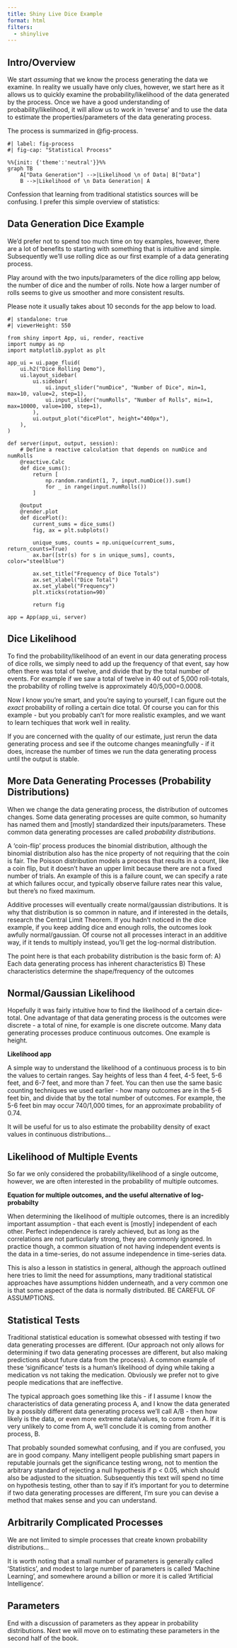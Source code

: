 ```yaml
---
title: Shiny Live Dice Example
format: html
filters:
  - shinylive
---
```


## Intro/Overview

We start *assuming* that we know the process generating the data we examine. In reality we usually have only clues, however, we start here as it allows us to quickly examine the probability/likelihood of the data generated by the process. Once we have a good understanding of probability/likelihood, it will allow us to work in 'reverse' and to use the data to estimate the properties/parameters of the data generating process.

The process is summarized in @fig-process.

```mermaid
#| label: fig-process
#| fig-cap: "Statistical Process"

%%{init: {'theme':'neutral'}}%%
graph TB
    A["Data Generation"] -->|Likelihood \n of Data| B["Data"]
    B -->|Likelihood of \n Data Generation| A
```

Confession that learning from traditional statistics sources will be confusing. I prefer this simple overview of statistics:


## Data Generation Dice Example

We'd prefer not to spend too much time on toy examples, however, there are a lot of benefits to starting with something that is intuitive and simple. Subsequently we'll use rolling dice as our first example of a data generating process.

Play around with the two inputs/parameters of the dice rolling app below, the number of dice and the number of rolls. Note how a larger number of rolls seems to give us smoother and more consistent results.

Please note it usually takes about 10 seconds for the app below to load.

```shinylive-python
#| standalone: true
#| viewerHeight: 550

from shiny import App, ui, render, reactive
import numpy as np
import matplotlib.pyplot as plt

app_ui = ui.page_fluid(
    ui.h2("Dice Rolling Demo"),
    ui.layout_sidebar(
        ui.sidebar(
            ui.input_slider("numDice", "Number of Dice", min=1, max=10, value=2, step=1),
            ui.input_slider("numRolls", "Number of Rolls", min=1, max=10000, value=100, step=1),
        ),
        ui.output_plot("dicePlot", height="400px"),
    ),
)

def server(input, output, session):
    # Define a reactive calculation that depends on numDice and numRolls
    @reactive.Calc
    def dice_sums():
        return [
            np.random.randint(1, 7, input.numDice()).sum()
            for _ in range(input.numRolls())
        ]

    @output
    @render.plot
    def dicePlot():
        current_sums = dice_sums()
        fig, ax = plt.subplots()

        unique_sums, counts = np.unique(current_sums, return_counts=True)
        ax.bar([str(s) for s in unique_sums], counts, color="steelblue")

        ax.set_title("Frequency of Dice Totals")
        ax.set_xlabel("Dice Total")
        ax.set_ylabel("Frequency")
        plt.xticks(rotation=90)

        return fig

app = App(app_ui, server)
```


## Dice Likelihood

To find the probability/likelihood of an event in our data generating process of dice rolls, we simply need to add up the frequency of that event, say how often there was total of twelve, and divide that by the total number of events. For example if we saw a total of twelve in 40 out of 5,000 roll-totals, the probability of rolling twelve is approximately 40/5,000=0.0008.

Now I know you're smart, and you're saying to yourself, I can figure out the *exact* probability of rolling a certain dice total. Of course you can for this example - but you probably can't for more realistic examples, and we want to learn techiques that work well in reality. 

If you are concerned with the quality of our estimate, just rerun the data generating process and see if the outcome changes meaningfully - if it does, increase the number of times we run the data generating process until the output is stable.

## More Data Generating Processes (Probability Distributions)

When we change the data generating process, the distribution of outcomes changes. Some data generating processes are quite common, so humanity has named them and [mostly] standardized their inputs/parameters. These common data generating processes are called *probability distributions*.

A 'coin-flip' process produces the binomial distribution, although the binomial distribution also has the nice property of not requiring that the coin is fair. The Poisson distribution models a process that results in a count, like a coin flip, but it doesn't have an upper limit because there are not a fixed number of trials. An example of this is a failure count, we can specify a rate at which failures occur, and typically observe failure rates near this value, but there's no fixed maximum.

Additive processes will eventually create normal/gaussian distributions. It is why that distribution is so common in nature, and if interested in the details, research the Central Limit Theorem. If you hadn't noticed in the dice example, if you keep adding dice and enough rolls, the outcomes look awfully normal/gaussian. Of course not all processes interact in an additive way, if it tends to multiply instead, you'll get the log-normal distribution.

The point here is that each probability distribution is the basic form of:
A) Each data generating process has inherent characteristics
B) These characteristics determine the shape/frequency of the outcomes


## Normal/Gaussian Likelihood

Hopefully it was fairly intuitive how to find the likelihood of a certain dice-total. One advantage of that data generating process is the outcomes were discrete - a total of nine, for example is one discrete outcome. Many data generating processes produce continuous outcomes. One example is height.

**Likelihood app**

A simple way to understand the likelihood of a continuous process is to bin the values to certain ranges. Say heights of less than 4 feet, 4-5 feet, 5-6 feet, and 6-7 feet, and more than 7 feet. You can then use the same basic counting techniques we used earlier - how many outcomes are in the 5-6 feet bin, and divide that by the total number of outcomes. For example, the 5-6 feet bin may occur 740/1,000 times, for an approximate probability of 0.74.

It will be useful for us to also estimate the probability density of exact values in continuous distributions...

## Likelihood of Multiple Events

So far we only considered the probability/likelihood of a single outcome, however, we are often interested in the probability of multiple outcomes.

**Equation for multiple outcomes, and the useful alternative of log-probabilty**

When determining the likelihood of multiple outcomes, there is an incredibly important assumption - that each event is [mostly] independent of each other. Perfect independence is rarely achieved, but as long as the correlations are not particularly strong, they are commonly ignored. In practice though, a common situation of not having independent events is the data in a time-series, do not assume independence in time-series data.

This is also a lesson in statistics in general, although the approach outlined here tries to limit the need for assumptions, many traditional statistical approaches have assumptions hidden underneath, and a very common one is that some aspect of the data is normally distributed. BE CAREFUL OF ASSUMPTIONS.

## Statistical Tests

Traditional statistical education is somewhat obsessed with testing if two data generating processes are different. (Our approach not only allows for determining if two data generating processes are different, but also making predictions about future data from the process). A common example of these 'significance' tests is a human's likelihood of dying while taking a medication vs not taking the medication. Obviously we prefer not to give people medications that are ineffective.

The typical approach goes something like this - if I assume I know the characteristics of data generating process A, and I know the data generated by a possibly different data generating process we'll call A/B - then how likely is the data, or even more extreme data/values, to come from A. If it is very unlikely to come from A, we'll conclude it is coming from another process, B.

That probably sounded somewhat confusing, and if you are confused, you are in good company. Many intelligent people publishing smart papers in reputable journals get the significance testing wrong, not to mention the arbitrary standard of rejecting a null hypothesis if p < 0.05, which should also be adjusted to the situation. Subsequently this text will spend no time on hypothesis testing, other than to say if it's important for you to determine if two data generating processes are different, I'm sure you can devise a method that makes sense and you can understand.

## Arbitrarily Complicated Processes

We are not limited to simple processes that create known probability distributions...

It is worth noting that a small number of parameters is generally called 'Statistics', and modest to large number of parameters is called 'Machine Learning', and somewhere around a billion or more it is called 'Artificial Intelligence'.

## Parameters

End with a discussion of parameters as they appear in probability distributions. Next we will move on to estimating these parameters in the second half of the book.